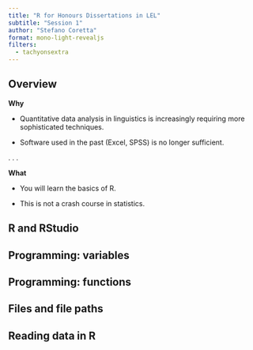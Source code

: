 ```yaml
---
title: "R for Honours Dissertations in LEL"
subtitle: "Session 1"
author: "Stefano Coretta"
format: mono-light-revealjs
filters: 
  - tachyonsextra
---
```


## Overview

::: box-note
**Why**

- Quantitative data analysis in linguistics is increasingly requiring more sophisticated techniques.

- Software used in the past (Excel, SPSS) is no longer sufficient.
:::

. . .

::: box-tip
**What**

- You will learn the basics of R.

- This is not a crash course in statistics.
:::

## R and RStudio

## Programming: variables

## Programming: functions

## Files and file paths

## Reading data in R